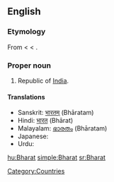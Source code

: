 ==English==

===Etymology===
From {{etyl|sa}} {{term|sc=Deva|भारतम्|tr=bhāratam||the land of emperor Bharata|lang=sa}}  < {{etyl|sa}} {{term|sc=Deva|भारत|tr=bhārata||descended from emperor Bharata|lang=sa}} < {{term|sc=Deva|भरत|tr=bharatá||to be maintained|lang=sa}}.

===Proper noun===
{{en-proper-noun}}

# Republic of [[India]].

====Translations====
* Sanskrit: [[भारतम्]] (Bhāratam)
* Hindi: [[भारत]] (Bhārat)
* Malayalam: [[ഭാരതം]] (Bhāratam)
* Japanese: {{t-|ja|バーラタ|tr=Bārata|sc=Jpan}}
* Urdu: {{t-|ur|بھارت|tr=Bhārat|sc=ur-Arab|xs=Urdu}}

[[Category:Countries]]

[[hu:Bharat]]
[[simple:Bharat]]
[[sr:Bharat]]